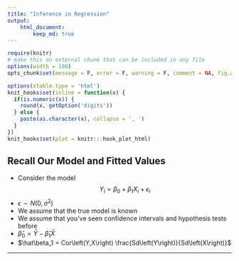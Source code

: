 ```yaml
---
title: "Inference in Regression"
output:
    html_document:
        keep_md: true
---
```


```r
require(knitr)
# make this an external chunk that can be included in any file
options(width = 100)
opts_chunk$set(message = F, error = F, warning = F, comment = NA, fig.align = 'center', dpi = 100, tidy = F, cache.path = '.cache/', fig.path = 'fig/')

options(xtable.type = 'html')
knit_hooks$set(inline = function(x) {
  if(is.numeric(x)) {
    round(x, getOption('digits'))
  } else {
    paste(as.character(x), collapse = ', ')
  }
})
knit_hooks$set(plot = knitr:::hook_plot_html)
```

## Recall Our Model and Fitted Values

- Consider the model
$$
Y_i = \beta_0 + \beta_1 X_i + \epsilon_i
$$
- $\epsilon \sim N\left(0,\sigma^2\right)$
- We assume that the true model is known
- We assume that you've seen confidence intervals and hypothesis tests before
- $\hat\beta_0 = \bar Y - \hat\beta_1 \bar X$
- $\hat\beta_1 = Cor\left(Y,X\right) \frac{Sd\left(Y\right)}{Sd\left(X\right)}$

---